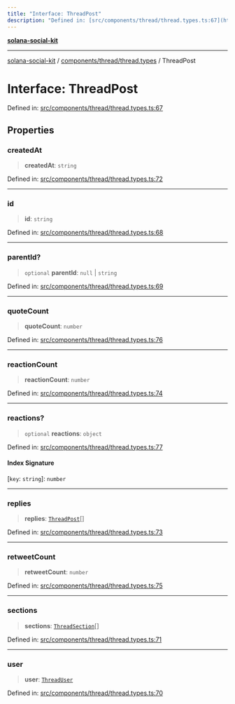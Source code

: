 ```yaml
---
title: "Interface: ThreadPost"
description: "Defined in: [src/components/thread/thread.types.ts:67](https://github.com/SendArcade/solana-social-starter/blob/03568260ca96ed63f77049843c721de1cb011893/src/components/thread/thread.types.ts#L67)"
---
```


[**solana-social-kit**](../../../../README.mdx)

***

[solana-social-kit](../../../../README.mdx) / [components/thread/thread.types](../README.mdx) / ThreadPost

# Interface: ThreadPost

Defined in: [src/components/thread/thread.types.ts:67](https://github.com/SendArcade/solana-social-starter/blob/03568260ca96ed63f77049843c721de1cb011893/src/components/thread/thread.types.ts#L67)

## Properties

### createdAt

> **createdAt**: `string`

Defined in: [src/components/thread/thread.types.ts:72](https://github.com/SendArcade/solana-social-starter/blob/03568260ca96ed63f77049843c721de1cb011893/src/components/thread/thread.types.ts#L72)

***

### id

> **id**: `string`

Defined in: [src/components/thread/thread.types.ts:68](https://github.com/SendArcade/solana-social-starter/blob/03568260ca96ed63f77049843c721de1cb011893/src/components/thread/thread.types.ts#L68)

***

### parentId?

> `optional` **parentId**: `null` \| `string`

Defined in: [src/components/thread/thread.types.ts:69](https://github.com/SendArcade/solana-social-starter/blob/03568260ca96ed63f77049843c721de1cb011893/src/components/thread/thread.types.ts#L69)

***

### quoteCount

> **quoteCount**: `number`

Defined in: [src/components/thread/thread.types.ts:76](https://github.com/SendArcade/solana-social-starter/blob/03568260ca96ed63f77049843c721de1cb011893/src/components/thread/thread.types.ts#L76)

***

### reactionCount

> **reactionCount**: `number`

Defined in: [src/components/thread/thread.types.ts:74](https://github.com/SendArcade/solana-social-starter/blob/03568260ca96ed63f77049843c721de1cb011893/src/components/thread/thread.types.ts#L74)

***

### reactions?

> `optional` **reactions**: `object`

Defined in: [src/components/thread/thread.types.ts:77](https://github.com/SendArcade/solana-social-starter/blob/03568260ca96ed63f77049843c721de1cb011893/src/components/thread/thread.types.ts#L77)

#### Index Signature

\[`key`: `string`\]: `number`

***

### replies

> **replies**: [`ThreadPost`](ThreadPost.mdx)[]

Defined in: [src/components/thread/thread.types.ts:73](https://github.com/SendArcade/solana-social-starter/blob/03568260ca96ed63f77049843c721de1cb011893/src/components/thread/thread.types.ts#L73)

***

### retweetCount

> **retweetCount**: `number`

Defined in: [src/components/thread/thread.types.ts:75](https://github.com/SendArcade/solana-social-starter/blob/03568260ca96ed63f77049843c721de1cb011893/src/components/thread/thread.types.ts#L75)

***

### sections

> **sections**: [`ThreadSection`](ThreadSection.mdx)[]

Defined in: [src/components/thread/thread.types.ts:71](https://github.com/SendArcade/solana-social-starter/blob/03568260ca96ed63f77049843c721de1cb011893/src/components/thread/thread.types.ts#L71)

***

### user

> **user**: [`ThreadUser`](ThreadUser.mdx)

Defined in: [src/components/thread/thread.types.ts:70](https://github.com/SendArcade/solana-social-starter/blob/03568260ca96ed63f77049843c721de1cb011893/src/components/thread/thread.types.ts#L70)

